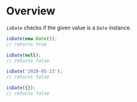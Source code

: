 <Meta title="Modules/Validation/isDate" />

# Overview

`isDate` checks if the given value is a `Date` instance.

```js
isDate(new Date());
// returns true

isDate(null);
// returns false

isDate('2020-05-23');
// returns false

isDate({});
// returns false
```
